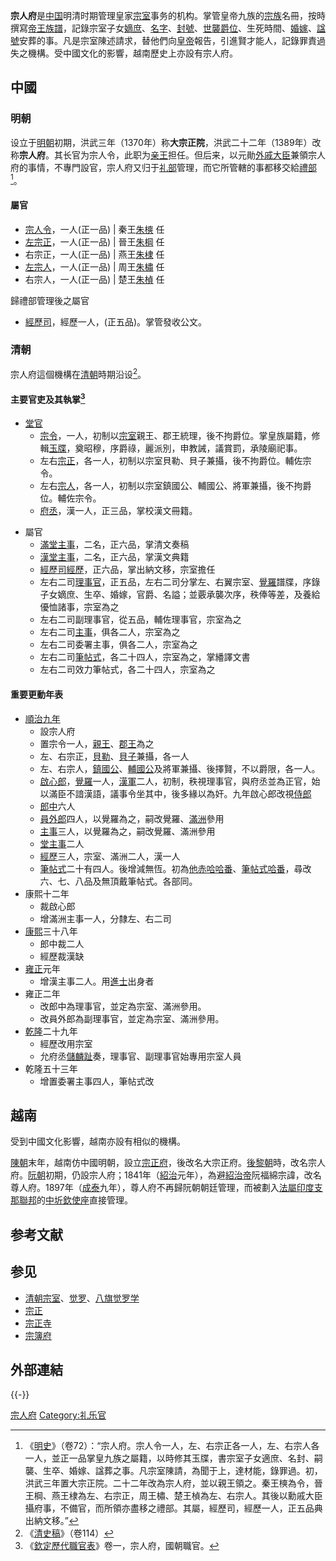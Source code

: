 '''宗人府'''是[[中国|中国]]明清时期管理皇家[[宗室|宗室]]事务的机构。掌管皇帝九族的[[宗族|宗族]]名冊，按時撰寫[[帝王|帝王]][[族譜|族譜]]，記錄宗室子女[[嫡庶|嫡庶]]、[[名字|名字]]、[[封號|封號]]、[[世襲|世襲]][[爵位|爵位]]、生死時間、[[婚嫁|婚嫁]]、[[諡號|諡號]]安葬的事。凡是宗室陳述請求，替他們向[[皇帝|皇帝]]報告，引進賢才能人，記錄罪責過失之機構。受中國文化的影響，越南歷史上亦設有宗人府。

==中國==
===明朝===
设立于[[明朝|明朝]]初期，洪武三年（1370年）称'''大宗正院'''，洪武二十二年（1389年）改称'''宗人府'''。其长官为宗人令，此职为[[亲王|亲王]]担任。但后来，以元勛[[外戚|外戚]][[大臣|大臣]]兼領宗人府的事情，不專門設官，宗人府又归于[[礼部|礼部]]管理，而它所管轄的事都移交給[[禮部|禮部]]<ref>《[[明史|明史]]》（卷72）：“宗人府。宗人令一人，左、右宗正各一人，左、右宗人各一人，並正一品掌皇九族之屬籍，以時修其玉牒，書宗室子女適庶、名封、嗣襲、生卒、婚嫁、諡葬之事。凡宗室陳請，為聞于上，達材能，錄罪過。初，洪武三年置大宗正院。二十二年改為宗人府，並以親王領之。秦王樉為令，晉王棡、燕王棣為左、右宗正，周王橚、楚王楨為左、右宗人。其後以勳戚大臣攝府事，不備官，而所領亦盡移之禮部。其屬，經歷司，經歷一人，正五品典出納文移。”</ref>。

====屬官====
*[[宗人令|宗人令]]，一人(正一品) | 秦王[[朱樉|朱樉]] 任
*[[左宗正|左宗正]]，一人(正一品) | 晉王[[朱棡|朱棡]] 任
*右宗正，一人(正一品) | 燕王[[朱棣|朱棣]] 任
*[[左宗人|左宗人]]，一人(正一品) | 周王[[朱橚|朱橚]] 任
*右宗人，一人(正一品) | 楚王[[朱楨_(明朝宗室)|朱楨]] 任
歸禮部管理後之屬官
*[[經歷司|經歷司]]，經歷一人，(正五品)。掌管發收公文。

===清朝===
宗人府這個機構在[[清朝|清朝]]時期沿设<ref>《[[清史稿|清史稿]]》（卷114）</ref>。

====主要官吏及其執掌<ref>《[[欽定歷代職官表|欽定歷代職官表]]》卷一，宗人府，國朝職官。</ref>====
*[[堂官|堂官]]
**[[宗令|宗令]]，一人，初制以[[清朝宗室|宗室]]親王、郡王統理，後不拘爵位。掌皇族屬籍，修輯[[玉牒|玉牒]]，奠昭穆，序爵祿，麗派別，申教誡，議賞罰，承陵廟祀事。
**左右[[宗正|宗正]]，各一人，初制以宗室貝勒、貝子兼攝，後不拘爵位。輔佐宗令。
**左右[[宗人|宗人]]，各一人，初制以宗室鎮國公、輔國公、將軍兼攝，後不拘爵位。輔佐宗令。
**[[府丞|府丞]]，漢一人，正三品，掌校漢文冊籍。

*屬官
**[[滿堂主事|滿堂主事]]，二名，正六品，掌清文奏稿
**[[漢堂主事|漢堂主事]]，二名，正六品，掌漢文典籍
**[[經歷司|經歷司]][[經歷_(官職)|經歷]]，正六品，掌出納文移，宗室擔任
**左右二司[[理事官_(清朝)|理事官]]，正五品，左右二司分掌左、右翼宗室、[[覺羅|覺羅]]譜牒，序錄子女嫡庶、生卒、婚嫁，官爵、名謚；並覈承襲次序，秩俸等差，及養給優恤諸事，宗室為之
**左右二司副理事官，從五品，輔佐理事官，宗室為之
**左右二司[[主事|主事]]，俱各二人，宗室為之
**左右二司委署主事，俱各二人，宗室為之
**左右二司[[筆帖式|筆帖式]]，各二十四人，宗室為之，掌繙譯文書
**左右二司效力筆帖式，各二十四人，宗室為之

====重要更動年表====
*[[順治九年|順治九年]]
**設宗人府
**置宗令一人，[[親王|親王]]、[[郡王|郡王]]為之
**左、右宗正，[[貝勒|貝勒]]、[[貝子|貝子]]兼攝，各一人
**左、右宗人，[[鎮國公|鎮國公]]、[[輔國公|輔國公]]及將軍兼攝、後擇賢，不以爵限，各一人。
**[[啟心郎|啟心郎]]，[[覺羅|覺羅]]一人，[[漢軍|漢軍]]二人，初制，秩視理事官，與府丞並為正官，始以滿臣不諳漢語，議事令坐其中，後多緣以為奸。九年啟心郎改視[[侍郎|侍郎]]
**[[郎中_(官职)|郎中]]六人
**[[員外郎|員外郎]]四人，以覺羅為之，嗣改覺羅、[[滿洲|滿洲]]參用
**[[主事|主事]]三人，以覺羅為之，嗣改覺羅、滿洲參用
**[[堂主事|堂主事]]二人
**[[經歷_(官職)|經歷]]三人，宗室、滿洲二人，漢一人
**[[筆帖式|筆帖式]]二十有四人。後增減無恆。初為[[他赤哈哈番|他赤哈哈番]]、[[筆帖式哈番|筆帖式哈番]]，尋改六、七、八品及無頂戴筆帖式。各部同。
*康熙十二年
**裁啟心郎
**增滿洲主事一人，分隸左、右二司
*[[康熙|康熙]]三十八年
**郎中裁二人
**經歷裁漢缺
*[[雍正|雍正]]元年
**增漢主事二人。用[[進士|進士]]出身者
*雍正二年
**改郎中為理事官，並定為宗室、滿洲參用。
**改員外郎為副理事官，並定為宗室、滿洲參用。
*[[乾隆|乾隆]]二十九年
**經歷改用宗室
**允府丞[[儲麟趾|儲麟趾]]奏，理事官、副理事官始專用宗室人員
*乾隆五十三年
**增置委署主事四人，筆帖式改

== 越南 ==
受到中國文化影響，越南亦設有相似的機構。

[[陳朝_(越南)|陳朝]]末年，越南仿中國明朝，設立[[宗正府|宗正府]]，後改名大宗正府。[[後黎朝|後黎朝]]時，改名宗人府。[[阮朝|阮朝]]初期，仍設宗人府；1841年（[[紹治|紹治]]元年），為避[[紹治帝|紹治帝]]阮福綿宗諱，改名尊人府。1897年（[[成泰|成泰]]九年），尊人府不再歸阮朝朝廷管理，而被劃入[[法屬印度支那聯邦|法屬印度支那聯邦]]的[[中圻欽使座|中圻欽使座]]直接管理。

== 参考文献 ==
{{Wikisource|明史/卷72}}
{{Wikisource|清史稿/卷114}}
{{Reflist}}

== 参见 ==
{{Portal|汉字文化圈|中国|越南}}
* [[清朝宗室|清朝宗室]]、[[觉罗|觉罗]]、[[八旗觉罗学|八旗觉罗学]]
* [[宗正|宗正]]
* [[宗正寺|宗正寺]]
* [[宗簿府|宗簿府]]

==外部連結==
{{Wikisource further reading}}
{{-}}
{{明朝中央官制|内}}
{{清朝中央官制}}

[[Category:宗人府|]]
[[Category:礼乐官|Category:礼乐官]]